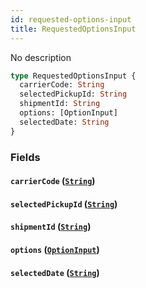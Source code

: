 ```yaml
---
id: requested-options-input
title: RequestedOptionsInput
---
```


No description

```graphql
type RequestedOptionsInput {
  carrierCode: String
  selectedPickupId: String
  shipmentId: String
  options: [OptionInput]
  selectedDate: String
}
```

### Fields

#### `carrierCode` ([`String`](../../rate-service/scalars/string))

#### `selectedPickupId` ([`String`](../../rate-service/scalars/string))

#### `shipmentId` ([`String`](../../rate-service/scalars/string))

#### `options` ([`OptionInput`](../../rate-service/inputs/option-input))

#### `selectedDate` ([`String`](../../rate-service/scalars/string))
